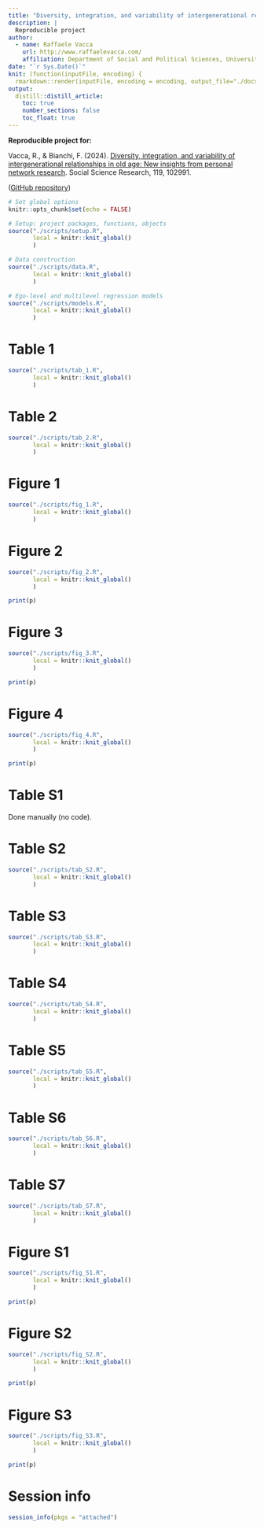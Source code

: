 ```yaml
---
title: "Diversity, integration, and variability of intergenerational relationships in old age: new insights from personal network research"
description: |
  Reproducible project
author:
  - name: Raffaele Vacca
    url: http://www.raffaelevacca.com/
    affiliation: Department of Social and Political Sciences, University of Milan
date: "`r Sys.Date()`"
knit: (function(inputFile, encoding) {
  rmarkdown::render(inputFile, encoding = encoding, output_file="./docs/index.html") })
output: 
  distill::distill_article:
    toc: true
    number_sections: false
    toc_float: true
---
```


**Reproducible project for:** 

Vacca, R., & Bianchi, F. (2024). [Diversity, integration, and variability of intergenerational relationships in old age: New insights from personal network research](https://doi.org/10.1016/j.ssresearch.2024.102991). Social Science Research, 119, 102991. 

([GitHub repository](https://github.com/raffaelevacca/Vacca_Bianchi_2024_SSR))

```r
# Set global options
knitr::opts_chunk$set(echo = FALSE)
```


```r
# Setup: project packages, functions, objects
source("./scripts/setup.R",
       local = knitr::knit_global()
       )
```

```r
# Data construction
source("./scripts/data.R",
       local = knitr::knit_global()
       )
```

```r
# Ego-level and multilevel regression models
source("./scripts/models.R",
       local = knitr::knit_global()
       )
```


# Table 1

```r
source("./scripts/tab_1.R",
       local = knitr::knit_global()
       )
```

# Table 2

```r
source("./scripts/tab_2.R",
       local = knitr::knit_global()
       )
```

# Figure 1

```r
source("./scripts/fig_1.R",
       local = knitr::knit_global()
       )
```

# Figure 2

```r
source("./scripts/fig_2.R",
       local = knitr::knit_global()
       )

print(p)
```

# Figure 3

```r
source("./scripts/fig_3.R",
       local = knitr::knit_global()
       )

print(p)
```

# Figure 4

```r
source("./scripts/fig_4.R",
       local = knitr::knit_global()
       )

print(p)
```

# Table S1

Done manually (no code).

# Table S2

```r
source("./scripts/tab_S2.R",
       local = knitr::knit_global()
       )
```

# Table S3

```r
source("./scripts/tab_S3.R",
       local = knitr::knit_global()
       )
```

# Table S4

```r
source("./scripts/tab_S4.R",
       local = knitr::knit_global()
       )
```

# Table S5

```r
source("./scripts/tab_S5.R",
       local = knitr::knit_global()
       )
```

# Table S6

```r
source("./scripts/tab_S6.R",
       local = knitr::knit_global()
       )
```

# Table S7

```r
source("./scripts/tab_S7.R",
       local = knitr::knit_global()
       )
```

# Figure S1

```r
source("./scripts/fig_S1.R",
       local = knitr::knit_global()
       )

print(p)
```

# Figure S2

```r
source("./scripts/fig_S2.R",
       local = knitr::knit_global()
       )

print(p)
```

# Figure S3

```r
source("./scripts/fig_S3.R",
       local = knitr::knit_global()
       )

print(p)
```

# Session info

```r
session_info(pkgs = "attached")
```

